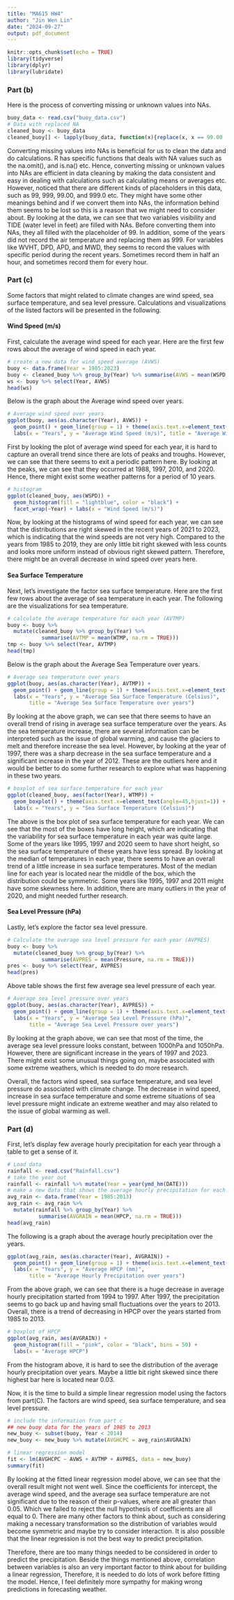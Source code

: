 ```yaml
---
title: "MA615 HW4"
author: "Jin Wen Lin"
date: "2024-09-27"
output: pdf_document
---
```


```r
knitr::opts_chunk$set(echo = TRUE)
library(tidyverse)
library(dplyr)
library(lubridate)
```

### Part (b)

Here is the process of converting missing or unknown values into NAs.

```r
buoy_data <- read.csv("buoy_data.csv")
# Data with replaced NA
cleaned_buoy <- buoy_data
cleaned_buoy[] <- lapply(buoy_data, function(x){replace(x, x == 99.00 | x == 999.0, NA)})
```

Converting missing values into NAs is beneficial for us to clean the data and do calculations. R has specific functions that deals with NA values such as the na.omit(), and is.na() etc. Hence, converting missing or unknown values into NAs are efficient in data cleaning by making the data consistent and easy in dealing with calculations such as calculating means or averages etc. However, noticed that there are different kinds of placeholders in this data, such as 99, 999, 99.00, and 999.0 etc. They might have some other meanings behind and if we convert them into NAs, the information behind them seems to be lost so this is a reason that we might need to consider about. By looking at the data, we can see that two variables visibility and TIDE (water level in feet) are filled with NAs. Before converting them into NAs, they all filled with the placeholder of 99. In addition, some of the years did not record the air temperature and replacing them as 999. For variables like WVHT, DPD, APD, and MWD, they seems to record the values with specific period during the recent years. Sometimes record them in half an hour, and sometimes record them for every hour.

### Part (c)

Some factors that might related to climate changes are wind speed, sea surface temperature, and sea level pressure. Calculations and visualizations of the listed factors will be presented in the following.

#### Wind Speed (m/s)

First, calculate the average wind speed for each year. Here are the first few rows about the average of wind speed in each year.

```r
# create a new data for wind speed average (AVWS)
buoy <- data.frame(Year = 1985:2023)
buoy <- cleaned_buoy %>% group_by(Year) %>% summarise(AVWS = mean(WSPD, na.rm = TRUE))
ws <- buoy %>% select(Year, AVWS)
head(ws)
```


Below is the graph about the Average wind speed over years. 

```r
# Average wind speed over years
ggplot(buoy, aes(as.character(Year), AVWS)) + 
  geom_point() + geom_line(group = 1) + theme(axis.text.x=element_text(angle=45,hjust=1)) + 
  labs(x = "Years", y = "Average Wind Speed (m/s)", title = "Average Wind Speed over years")

```

First by looking the plot of average wind speed for each year, it is hard to capture an overall trend since there are lots of peaks and troughs. However, we can see that there seems to exit a periodic pattern here. By looking at the peaks, we can see that they occurred at 1988, 1997, 2010, and 2020. Hence, there might exist some weather patterns for a period of 10 years.

```r
# histogram
ggplot(cleaned_buoy, aes(WSPD)) + 
  geom_histogram(fill = "lightblue", color = "black") + 
  facet_wrap(~Year) + labs(x = "Wind Speed (m/s)")
```

Now, by looking at the histograms of wind speed for each year, we can see that the distributions are right skewed in the recent years of 2021 to 2023, which is indicating that the wind speeds are not very high. Compared to the years from 1985 to 2019, they are only little bit right skewed with less counts and looks more uniform instead of obvious right skewed pattern. Therefore, there might be an overall decrease in wind speed over years here.

#### Sea Surface Temperature

Next, let's investigate the factor sea surface temperature. Here are the first few rows about the average of sea temperature in each year. The following are the visualizations for sea temperature.

```r
# calculate the average temperature for each year (AVTMP)
buoy <- buoy %>% 
  mutate(cleaned_buoy %>% group_by(Year) %>% 
           summarise(AVTMP = mean(WTMP, na.rm = TRUE)))
tmp <- buoy %>% select(Year, AVTMP)
head(tmp)
```

Below is the graph about the Average Sea Temperature over years.  

```r
# Average sea temperature over years
ggplot(buoy, aes(as.character(Year), AVTMP)) + 
  geom_point() + geom_line(group = 1) + theme(axis.text.x=element_text(angle=45,hjust=1)) + 
  labs(x = "Years", y = "Average Sea Surface Temperature (Celsius)", 
       title = "Average Sea Surface Temperature over years")
```

By looking at the above graph, we can see that there seems to have an overall trend of rising in average sea surface temperature over the years. As the sea temperature increase, there are several information can be interpreted such as the issue of global warming, and cause the glaciers to melt and therefore increase the sea level. However, by looking at the year of 1997, there was a sharp decrease in the sea surface temperature and a significant increase in the year of 2012. These are the outliers here and it would be better to do some further research to explore what was happening in these two years.


```r
# boxplot of sea surface temperature for each year
ggplot(cleaned_buoy, aes(factor(Year), WTMP)) + 
  geom_boxplot() + theme(axis.text.x=element_text(angle=45,hjust=1)) + 
  labs(x = "Years", y = "Sea Surface Temperature (Celsius)")

```

The above is the box plot of sea surface temperature for each year. We can see that the most of the boxes have long height, which are indicating that the variability for sea surface temperature in each year was quite large. Some of the years like 1995, 1997 and 2020 seem to have short height, so the sea surface temperature of these years have less spread. By looking at the median of temperatures in each year, there seems to have an overall trend of a little increase in sea surface temperatures. Most of the median line for each year is located near the middle of the box, which the distribution could be symmetric. Some years like 1995, 1997 and 2011 might have some skewness here. In addition, there are many outliers in the year of 2020, and might needed further research.

#### Sea Level Pressure (hPa)

Lastly, let's explore the factor sea level pressure.

```r
# Calculate the average sea level pressure for each year (AVPRES)
buoy <- buoy %>% 
  mutate(cleaned_buoy %>% group_by(Year) %>% 
           summarise(AVPRES = mean(Pressure, na.rm = TRUE)))
pres <- buoy %>% select(Year, AVPRES)
head(pres)
```

Above table shows the first few average sea level pressure of each year.

```r
# Average sea level pressure over years
ggplot(buoy, aes(as.character(Year), AVPRES)) + 
  geom_point() + geom_line(group = 1) + theme(axis.text.x=element_text(angle=45,hjust=1)) + 
  labs(x = "Years", y = "Average Sea Level Pressure (hPa)", 
       title = "Average Sea Level Pressure over years")

```

By looking at the graph above, we can see that most of the time, the average sea level pressure looks constant, between 1000hPa and 1050hPa. However, there are significant increase in the years of 1997 and 2023. There might exist some unusual things going on, maybe associated with some extreme weathers, which is needed to do more research.

Overall, the factors wind speed, sea surface temperature, and sea level pressure do associated with climate change. The decrease in wind speed, increase in sea surface temperature and some extreme situations of sea level pressure might indicate an extreme weather and may also related to the issue of global warming as well.

\newpage

### Part (d)

First, let's display few average hourly precipitation for each year through a table to get a sense of it.
```r
# Load data
rainfall <- read.csv("Rainfall.csv")
# take the year out 
rainfall <- rainfall %>% mutate(Year = year(ymd_hm(DATE)))
# make a new data that shows the average hourly precipitation for each year
avg_rain <- data.frame(Year = 1985:2013)
avg_rain <- avg_rain %>% 
  mutate(rainfall %>% group_by(Year) %>% 
          summarise(AVGRAIN = mean(HPCP, na.rm = TRUE)))
head(avg_rain)
```


The following is a graph about the average hourly precipitation over the years.

```r
ggplot(avg_rain, aes(as.character(Year), AVGRAIN)) + 
  geom_point() + geom_line(group = 1) + theme(axis.text.x=element_text(angle=45,hjust=1)) + 
  labs(x = "Years", y = "Average HPCP (mm)", 
       title = "Average Hourly Precipitation over years")
```

From the above graph, we can see that there is a huge decrease in average hourly precipitation started from 1994 to 1997. After 1997, the precipitation seems to go back up and having small fluctuations over the years to 2013. Overall, there is a trend of decreasing in HPCP over the years started from 1985 to 2013.  

```r
# boxplot of HPCP
ggplot(avg_rain, aes(AVGRAIN)) + 
  geom_histogram(fill = "pink", color = "black", bins = 50) + 
  labs(x = "Average HPCP")
```
From the histogram above, it is hard to see the distribution of the average hourly precipitation over years. Maybe a little bit right skewed since there highest bar here is located near 0.03.

Now, it is the time to build a simple linear regression model using the factors from part(C). The factors are wind speed, sea surface temperature, and sea level pressure.  

```r
# include the information from part c
## new buoy data for the years of 1985 to 2013
new_buoy <- subset(buoy, Year < 2014)
new_buoy <- new_buoy %>% mutate(AVGHCPC = avg_rain$AVGRAIN)
```

```r
# linear regression model 
fit <- lm(AVGHCPC ~ AVWS + AVTMP + AVPRES, data = new_buoy)
summary(fit)
```

By looking at the fitted linear regression model above, we can see that the overall result might not went well. Since the coefficients for intercept, the average wind speed, and the average sea surface temperature are not significant due to the reason of their p-values, where are all greater than 0.05. Which we failed to reject the null hypothesis of coefficients are all equal to 0. There are many other factors to think about, such as considering making a necessary transformation so the distribution of variables would become symmetric and maybe try to consider interaction. It is also possible that the linear regression is not the best way to predict precipitation.  

Therefore, there are too many things needed to be considered in order to predict the precipitation. Beside the things mentioned above, correlation between variables is also an very important factor to think about for building a linear regression, Therefore, it is needed to do lots of work before fitting the model. Hence, I feel definitely more sympathy for making wrong predictions in forecasting weather.  

